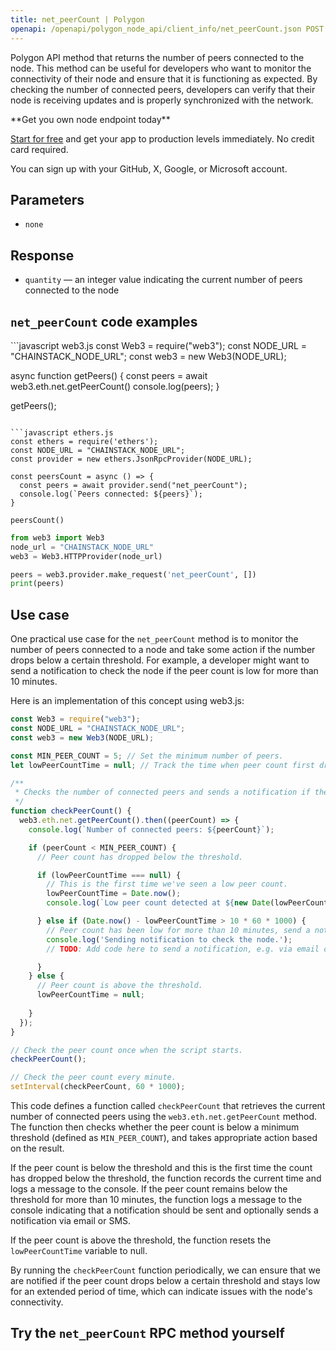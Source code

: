 ---
title: net_peerCount | Polygon
openapi: /openapi/polygon_node_api/client_info/net_peerCount.json POST /a9bca2f0f84b54086ceebe590316fff3
---

Polygon API method that returns the number of peers connected to the node. This method can be useful for developers who want to monitor the connectivity of their node and ensure that it is functioning as expected. By checking the number of connected peers, developers can verify that their node is receiving updates and is properly synchronized with the network.

<Check>
**Get you own node endpoint today**

[Start for free](https://console.chainstack.com/) and get your app to production levels immediately. No credit card required.

You can sign up with your GitHub, X, Google, or Microsoft account.
</Check>


## Parameters

* `none`

## Response

* `quantity` — an integer value indicating the current number of peers connected to the node

## `net_peerCount` code examples

<CodeGroup>
```javascript web3.js
const Web3 = require("web3");
const NODE_URL = "CHAINSTACK_NODE_URL";
const web3 = new Web3(NODE_URL);

async function getPeers() {
  const peers = await web3.eth.net.getPeerCount()
  console.log(peers);
}

getPeers();
```

```javascript ethers.js
const ethers = require('ethers');
const NODE_URL = "CHAINSTACK_NODE_URL";
const provider = new ethers.JsonRpcProvider(NODE_URL);

const peersCount = async () => {
  const peers = await provider.send("net_peerCount");
  console.log(`Peers connected: ${peers}`);
}

peersCount()
```

```python web3.py
from web3 import Web3  
node_url = "CHAINSTACK_NODE_URL"
web3 = Web3.HTTPProvider(node_url)

peers = web3.provider.make_request('net_peerCount', [])
print(peers)
```
</CodeGroup>


## Use case

One practical use case for the `net_peerCount` method is to monitor the number of peers connected to a node and take some action if the number drops below a certain threshold. For example, a developer might want to send a notification to check the node if the peer count is low for more than 10 minutes.

Here is an implementation of this concept using web3.js:

```javascript index.js
const Web3 = require("web3");
const NODE_URL = "CHAINSTACK_NODE_URL";
const web3 = new Web3(NODE_URL);

const MIN_PEER_COUNT = 5; // Set the minimum number of peers.
let lowPeerCountTime = null; // Track the time when peer count first dropped below the threshold.

/**
 * Checks the number of connected peers and sends a notification if the peer count has been low for more than 10 minutes.
 */
function checkPeerCount() {
  web3.eth.net.getPeerCount().then((peerCount) => {
    console.log(`Number of connected peers: ${peerCount}`);

    if (peerCount < MIN_PEER_COUNT) {
      // Peer count has dropped below the threshold.

      if (lowPeerCountTime === null) {
        // This is the first time we've seen a low peer count.
        lowPeerCountTime = Date.now();
        console.log(`Low peer count detected at ${new Date(lowPeerCountTime)}.`);

      } else if (Date.now() - lowPeerCountTime > 10 * 60 * 1000) {
        // Peer count has been low for more than 10 minutes, send a notification.
        console.log('Sending notification to check the node.');
        // TODO: Add code here to send a notification, e.g. via email or SMS.

      }
    } else {
      // Peer count is above the threshold.
      lowPeerCountTime = null;
      
    }
  });
}

// Check the peer count once when the script starts.
checkPeerCount();

// Check the peer count every minute.
setInterval(checkPeerCount, 60 * 1000);
```


This code defines a function called `checkPeerCount` that retrieves the current number of connected peers using the `web3.eth.net.getPeerCount` method. The function then checks whether the peer count is below a minimum threshold (defined as `MIN_PEER_COUNT`), and takes appropriate action based on the result.

If the peer count is below the threshold and this is the first time the count has dropped below the threshold, the function records the current time and logs a message to the console. If the peer count remains below the threshold for more than 10 minutes, the function logs a message to the console indicating that a notification should be sent and optionally sends a notification via email or SMS.

If the peer count is above the threshold, the function resets the `lowPeerCountTime` variable to null.

By running the `checkPeerCount` function periodically, we can ensure that we are notified if the peer count drops below a certain threshold and stays low for an extended period of time, which can indicate issues with the node's connectivity.

## Try the `net_peerCount` RPC method yourself